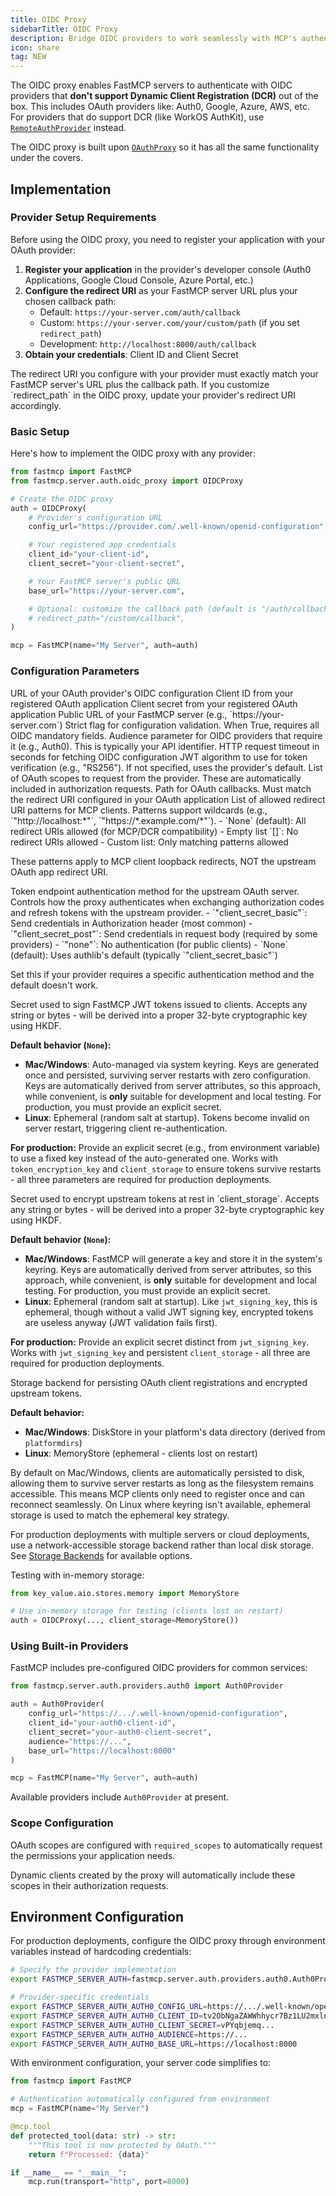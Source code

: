 ```yaml
---
title: OIDC Proxy
sidebarTitle: OIDC Proxy
description: Bridge OIDC providers to work seamlessly with MCP's authentication flow.
icon: share
tag: NEW
---
```



<VersionBadge version="2.12.4" />

The OIDC proxy enables FastMCP servers to authenticate with OIDC providers that **don't support Dynamic Client Registration (DCR)** out of the box. This includes OAuth providers like: Auth0, Google, Azure, AWS, etc. For providers that do support DCR (like WorkOS AuthKit), use [`RemoteAuthProvider`](/servers/auth/remote-oauth) instead.

The OIDC proxy is built upon [`OAuthProxy`](/servers/auth/oauth-proxy) so it has all the same functionality under the covers.

## Implementation

### Provider Setup Requirements

Before using the OIDC proxy, you need to register your application with your OAuth provider:

1. **Register your application** in the provider's developer console (Auth0 Applications, Google Cloud Console, Azure Portal, etc.)
2. **Configure the redirect URI** as your FastMCP server URL plus your chosen callback path:
   - Default: `https://your-server.com/auth/callback`
   - Custom: `https://your-server.com/your/custom/path` (if you set `redirect_path`)
   - Development: `http://localhost:8000/auth/callback`
3. **Obtain your credentials**: Client ID and Client Secret

<Warning>
  The redirect URI you configure with your provider must exactly match your
  FastMCP server's URL plus the callback path. If you customize `redirect_path`
  in the OIDC proxy, update your provider's redirect URI accordingly.
</Warning>

### Basic Setup

Here's how to implement the OIDC proxy with any provider:

```python
from fastmcp import FastMCP
from fastmcp.server.auth.oidc_proxy import OIDCProxy

# Create the OIDC proxy
auth = OIDCProxy(
    # Provider's configuration URL
    config_url="https://provider.com/.well-known/openid-configuration",

    # Your registered app credentials
    client_id="your-client-id",
    client_secret="your-client-secret",

    # Your FastMCP server's public URL
    base_url="https://your-server.com",

    # Optional: customize the callback path (default is "/auth/callback")
    # redirect_path="/custom/callback",
)

mcp = FastMCP(name="My Server", auth=auth)
```

### Configuration Parameters

<Card icon="code" title="OIDCProxy Parameters">
<ParamField body="config_url" type="str" required>
  URL of your OAuth provider's OIDC configuration
</ParamField>

<ParamField body="client_id" type="str" required>
  Client ID from your registered OAuth application
</ParamField>

<ParamField body="client_secret" type="str" required>
  Client secret from your registered OAuth application
</ParamField>

<ParamField body="base_url" type="AnyHttpUrl | str" required>
  Public URL of your FastMCP server (e.g., `https://your-server.com`)
</ParamField>

<ParamField body="strict" type="bool | None">
  Strict flag for configuration validation. When True, requires all OIDC
  mandatory fields.
</ParamField>

<ParamField body="audience" type="str | None">
  Audience parameter for OIDC providers that require it (e.g., Auth0). This is
  typically your API identifier.
</ParamField>

<ParamField body="timeout_seconds" type="int | None" default="10">
  HTTP request timeout in seconds for fetching OIDC configuration
</ParamField>

<ParamField body="algorithm" type="str | None">
  JWT algorithm to use for token verification (e.g., "RS256"). If not specified,
  uses the provider's default.
</ParamField>

<ParamField body="required_scopes" type="list[str] | None">
  List of OAuth scopes to request from the provider. These are automatically
  included in authorization requests.
</ParamField>

<ParamField body="redirect_path" type="str" default="/auth/callback">
  Path for OAuth callbacks. Must match the redirect URI configured in your OAuth
  application
</ParamField>

<ParamField body="allowed_client_redirect_uris" type="list[str] | None">
  List of allowed redirect URI patterns for MCP clients. Patterns support wildcards (e.g., `"http://localhost:*"`, `"https://*.example.com/*"`).
  - `None` (default): All redirect URIs allowed (for MCP/DCR compatibility)
  - Empty list `[]`: No redirect URIs allowed
  - Custom list: Only matching patterns allowed

These patterns apply to MCP client loopback redirects, NOT the upstream OAuth app redirect URI.

</ParamField>

<ParamField body="token_endpoint_auth_method" type="str | None">
  Token endpoint authentication method for the upstream OAuth server. Controls how the proxy authenticates when exchanging authorization codes and refresh tokens with the upstream provider.
  - `"client_secret_basic"`: Send credentials in Authorization header (most common)
  - `"client_secret_post"`: Send credentials in request body (required by some providers)
  - `"none"`: No authentication (for public clients)
  - `None` (default): Uses authlib's default (typically `"client_secret_basic"`)

Set this if your provider requires a specific authentication method and the default doesn't work.

</ParamField>

<ParamField body="jwt_signing_key" type="str | bytes | None">

<VersionBadge version="2.13.0" />
  Secret used to sign FastMCP JWT tokens issued to clients. Accepts any string or bytes - will be derived into a proper 32-byte cryptographic key using HKDF.

  **Default behavior (`None`):**
  - **Mac/Windows**: Auto-managed via system keyring. Keys are generated once and persisted, surviving server restarts with zero configuration. Keys are automatically derived from server attributes, so this approach, while convenient, is **only** suitable for development and local testing. For production, you must provide an explicit secret.
  - **Linux**: Ephemeral (random salt at startup). Tokens become invalid on server restart, triggering client re-authentication.

  **For production:**
  Provide an explicit secret (e.g., from environment variable) to use a fixed key instead of the auto-generated one. Works with `token_encryption_key` and `client_storage` to ensure tokens survive restarts - all three parameters are required for production deployments.
</ParamField>

<ParamField body="token_encryption_key" type="str | bytes | None">

<VersionBadge version="2.13.0" />
  Secret used to encrypt upstream tokens at rest in `client_storage`. Accepts any string or bytes - will be derived into a proper 32-byte cryptographic key using HKDF.

  **Default behavior (`None`):**
  - **Mac/Windows**: FastMCP will generate a key and store it in the system's keyring. Keys are automatically derived from server attributes, so this approach, while convenient, is **only** suitable for development and local testing. For production, you must provide an explicit secret.
  - **Linux**: Ephemeral (random salt at startup). Like `jwt_signing_key`, this is ephemeral, though without a valid JWT signing key, encrypted tokens are useless anyway (JWT validation fails first).

  **For production:**
  Provide an explicit secret distinct from `jwt_signing_key`. Works with `jwt_signing_key` and persistent `client_storage` - all three are required for production deployments.
</ParamField>

<ParamField body="client_storage" type="AsyncKeyValue | None">

<VersionBadge version="2.13.0" />
  Storage backend for persisting OAuth client registrations and encrypted upstream tokens.

  **Default behavior:**
  - **Mac/Windows**: DiskStore in your platform's data directory (derived from `platformdirs`)
  - **Linux**: MemoryStore (ephemeral - clients lost on restart)

  By default on Mac/Windows, clients are automatically persisted to disk, allowing them to survive server restarts as long as the filesystem remains accessible. This means MCP clients only need to register once and can reconnect seamlessly. On Linux where keyring isn't available, ephemeral storage is used to match the ephemeral key strategy.

For production deployments with multiple servers or cloud deployments, use a network-accessible storage backend rather than local disk storage. See [Storage Backends](/servers/storage-backends) for available options.

Testing with in-memory storage:

```python
from key_value.aio.stores.memory import MemoryStore

# Use in-memory storage for testing (clients lost on restart)
auth = OIDCProxy(..., client_storage=MemoryStore())
```

</ParamField>
</Card>

### Using Built-in Providers

FastMCP includes pre-configured OIDC providers for common services:

```python
from fastmcp.server.auth.providers.auth0 import Auth0Provider

auth = Auth0Provider(
    config_url="https://.../.well-known/openid-configuration",
    client_id="your-auth0-client-id",
    client_secret="your-auth0-client-secret",
    audience="https://...",
    base_url="https://localhost:8000"
)

mcp = FastMCP(name="My Server", auth=auth)
```

Available providers include `Auth0Provider` at present.

### Scope Configuration

OAuth scopes are configured with `required_scopes` to automatically request the permissions your application needs.

Dynamic clients created by the proxy will automatically include these scopes in their authorization requests.

## Environment Configuration

<VersionBadge version="2.13.0" />

For production deployments, configure the OIDC proxy through environment variables instead of hardcoding credentials:

```bash
# Specify the provider implementation
export FASTMCP_SERVER_AUTH=fastmcp.server.auth.providers.auth0.Auth0Provider

# Provider-specific credentials
export FASTMCP_SERVER_AUTH_AUTH0_CONFIG_URL=https://.../.well-known/openid-configuration
export FASTMCP_SERVER_AUTH_AUTH0_CLIENT_ID=tv2ObNgaZAWWhhycr7Bz1LU2mxlnsmsB
export FASTMCP_SERVER_AUTH_AUTH0_CLIENT_SECRET=vPYqbjemq...
export FASTMCP_SERVER_AUTH_AUTH0_AUDIENCE=https://...
export FASTMCP_SERVER_AUTH_AUTH0_BASE_URL=https://localhost:8000
```

With environment configuration, your server code simplifies to:

```python
from fastmcp import FastMCP

# Authentication automatically configured from environment
mcp = FastMCP(name="My Server")

@mcp.tool
def protected_tool(data: str) -> str:
    """This tool is now protected by OAuth."""
    return f"Processed: {data}"

if __name__ == "__main__":
    mcp.run(transport="http", port=8000)
```
